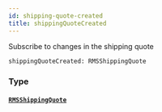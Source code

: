 ```yaml
---
id: shipping-quote-created
title: shippingQuoteCreated
---
```


Subscribe to changes in the shipping quote

```graphql
shippingQuoteCreated: RMSShippingQuote

```

### Type

#### [`RMSShippingQuote`](../rate-manager-service/objects/rmsshipping-quote)
